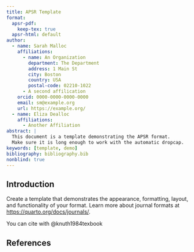 ```yaml
---
title: APSR Template
format:
  apsr-pdf:
    keep-tex: true  
  apsr-html: default
author:
  - name: Sarah Malloc
    affiliations:
      - name: An Organization
        department: The Department
        address: 1 Main St
        city: Boston
        country: USA
        postal-code: 02210-1022
      - A second affilication
    orcid: 0000-0000-0000-0000
    email: sm@example.org
    url: https://example.org/
  - name: Eliza Dealloc
    affiliations:
      - Another Affiliation
abstract: |
  This document is a template demonstrating the APSR format.
  Make sure it is long enough to work with the automatic dropcap.
keywords: [template, demo]
bibliography: bibliography.bib
nonblind: true
---
```


## Introduction {#sec-intro}

*\dropcap{TODO}* Create a template that demonstrates the appearance, formatting, layout, and functionality of your format. Learn more about journal formats at <https://quarto.org/docs/journals/>.


You can cite with @knuth1984texbook

## References

